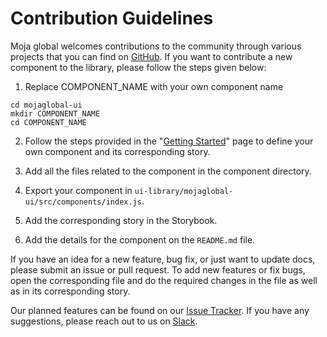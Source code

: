 
<Meta title="Contributing"/>

# Contribution Guidelines

Moja global welcomes contributions to the community through various projects that you can find on [GitHub](https://github.com/moja-global). If you want to contribute a new component to the library, please follow the steps given below:

1. Replace COMPONENT_NAME with your own component name

 ```
 cd mojaglobal-ui
 mkdir COMPONENT_NAME
 cd COMPONENT_NAME
 ```

2. Follow the steps provided in the "[Getting Started](?path=/docs/getting-started--page)" page to define your own component and its corresponding story.

3. Add all the files related to the component in the component directory.

4. Export your component in `ui-library/mojaglobal-ui/src/components/index.js`.

5. Add the corresponding story in the Storybook.

6. Add the details for the component on the `README.md` file.

If you have an idea for a new feature, bug fix, or just want to update docs, please submit an issue or pull request.
To add new features or fix bugs, open the corresponding file and do the required changes in the file as well as in its corresponding story.

Our planned features can be found on our [Issue Tracker](https://github.com/moja-global/ui-library/issues).
If you have any suggestions, please reach out to us on [Slack](https://mojaglobal.slack.com/).
